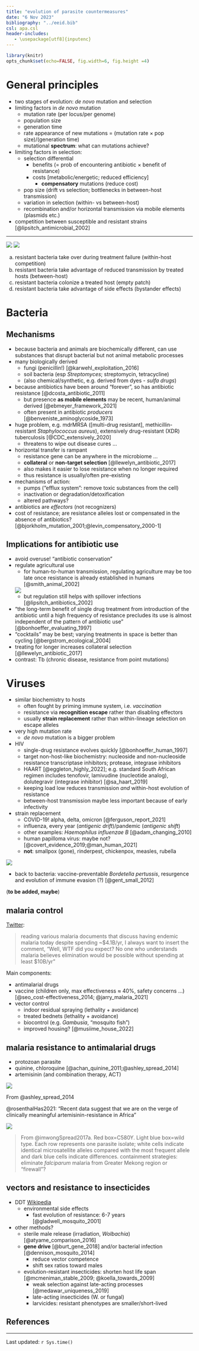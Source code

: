 ---
title: "evolution of parasite countermeasures"
date: "6 Nov 2023"
bibliography: "../eeid.bib"
csl: apa.csl
header-includes:
   - \usepackage[utf8]{inputenc}
---

```{r setup, include = FALSE}
library(knitr)
opts_chunk$set(echo=FALSE, fig.width=6, fig.height =4)
```

# General principles

- two stages of evolution: *de novo* mutation and selection
- limiting factors in *de novo* mutation
    - mutation rate (per locus/per genome)
	- population size
	- generation time
	- rate appearance of new mutations = (mutation rate × pop size)/(generation time)
	- mutational **spectrum**: what can mutations achieve?
- limiting factors in selection:
    - selection differential
	    - benefits (= prob of encountering antibiotic × benefit of resistance)
	    - costs [metabolic/energetic; reduced efficiency]
		    - **compensatory** mutations (reduce cost)
	- pop size (drift vs selection; bottlenecks in between-host transmission)
	- variation in selection (within- vs between-host)
	- recombination and/or horizontal transmission via mobile elements (plasmids etc.)
- competition between susceptible and resistant strains [@lipsitch_antimicrobial_2002]

____________________________   _______________________________
![](pix/lipsitch_samore.png)   ![](pix/lipsitch_samore_2.png)


a. resistant bacteria take over during treatment failure (within-host competition)
b. resistant bacteria take advantage of reduced transmission by treated hosts (between-host)
c. resistant bacteria colonize a treated host (empty patch)
d. resistant bacteria take advantage of side effects (bystander effects)

# Bacteria 

## Mechanisms

- because bacteria and animals are biochemically different, can use substances that disrupt bacterial but not animal metabolic processes
- many biologically derived
  - fungi (penicillin!) [@karwehl_exploitation_2016]
  - soil bacteria (esp *Streptomyces*; streptomycin, tetracycline)
  - (also chemical/synthetic, e.g. derived from dyes - *sulfa drugs*)
- because antibiotics have been around "forever", so has antibiotic resistance [@dcosta_antibiotic_2011]
   - but presence **as mobile elements** may be recent, human/animal derived [@ebmeyer_framework_2021]
   - often present in antibiotic *producers* [@benveniste_aminoglycoside_1973]
- huge problem, e.g. mdrMRSA ([multi-drug resistant], methicillin-resistant *Staphylococcus aureus*), extensively drug-resistant (XDR) tuberculosis [@CDC_extensively_2020]
   - threatens to wipe out disease cures ...
- horizontal transfer is rampant
   - resistance gene can be anywhere in the microbiome ...
   - **collateral** or **non-target selection** [@llewelyn_antibiotic_2017]
   - also makes it easier to lose resistance when no longer required
   - thus resistance is usually/often pre-existing
- mechanisms of action:
    - pumps ("efflux system": remove toxic substances from the cell)
	- inactivation or degradation/detoxification
	- altered pathways?

- antibiotics are *effectors* (not recognizers)
- cost of resistance; are resistance alleles lost or compensated in the absence of antibiotics? [@bjorkholm_mutation_2001;@levin_compensatory_2000-1]

## Implications for antibiotic use

- avoid overuse! "antibiotic conservation"
- regulate agricultural use
    - for human-to-human transmission, regulating agriculture may be too late once resistance is already established in humans  [@smith_animal_2002]

    ![](pix/smith_ar.png)
	- but regulation still helps with spillover infections [@lipsitch_antibiotics_2002]
- "the long-term benefit of single drug treatment from introduction of the antibiotic until a high frequency of resistance precludes its use is almost independent of the pattern of antibiotic use" [@bonhoeffer_evaluating_1997]
- "cocktails" may be best; varying treatments in space is better than cycling [@bergstrom_ecological_2004]
- treating for longer increases collateral selection [@llewelyn_antibiotic_2017]
- contrast: Tb (chronic disease, resistance from point mutations)

# Viruses

- similar biochemistry to hosts
   - often fought by priming immune system, i.e. *vaccination*
   - resistance via **recognition escape** rather than disabling effectors
   - usually **strain replacement** rather than within-lineage selection on escape alleles
- very high mutation rate
   - *de novo* mutation is a bigger problem
- HIV
   - single-drug resistance evolves quickly [@bonhoeffer_human_1997]
   - target non-host-like biochemistry: nucleoside and non-nucleoside resistance transcriptase inhibitors; protease, integrase inhibitors
   - HAART [@eggleton_highly_2022]; e.g. standard South African regimen includes tenofovir, lamivudine (nucleotide analog), dolutegravir (integrase inhibitor) [@sa_haart_2019]
   - keeping load low reduces transmission *and* within-host evolution of resistance
   - between-host transmission maybe less important because of early infectivity
- strain replacement
   - COVID-19! alpha, delta, omicron [@ferguson_report_2021]
   - influenza, every year (*antigenic drift*)/pandemic (*antigenic shift*)
   - other examples: *Haemophilus influenzae B* [@adam_changing_2010]
   - human papilloma virus: maybe not? [@covert_evidence_2019;@man_human_2021]
   - **not**: smallpox (gone), rinderpest, chickenpox, measles, rubella 
   
![](pix/twostrain_SIR.png)

- back to bacteria: vaccine-preventable *Bordetella pertussis*, resurgence and evolution of immune evasion (?) [@gent_small_2012]

(**to be added, maybe**)

## malaria control

[Twitter](https://twitter.com/ProfDavidLSmith/status/1504110201875562504):

> reading various malaria documents that discuss having endemic malaria today despite spending ~$4.1B/yr, I always want to insert the comment, "Well, WTF did you expect? No one who understands malaria believes elimination would be possible without spending at least $10B/yr"

Main components:

- antimalarial drugs
- vaccine (children only, max effectiveness $\approx$ 40%, safety concerns ...) [@seo_cost-effectiveness_2014; @jarry_malaria_2021]
- vector control
	- indoor residual spraying (lethality + avoidance)
	- treated bednets (lethality + avoidance)
    - biocontrol (e.g. *Gambusia*, "mosquito fish")
    - improved housing? [@musiime_house_2022]
	
## malaria resistance to antimalarial drugs

- protozoan parasite
- quinine, chloroquine [@achan_quinine_2011;@ashley_spread_2014]
- artemisinin (and combination therapy, ACT)

![](pix/artemisinin.png)

From @ashley_spread_2014

@rosenthalHas2021: "Recent data suggest that we are on the verge of clinically meaningful artemisinin-resistance in Africa"

![](pix/artemisinin_resistance.png)

> From @imwongSpread2017a. Red box=C580Y. Light blue box=wild type. Each row represents one parasite isolate; white cells indicate identical microsatellite alleles compared with the most frequent allele and dark blue cells indicate differences.
containment strategies: eliminate *falciparum* malaria from Greater Mekong region or "firewall"?

## vectors and resistance to insecticides

- DDT [Wikipedia](https://en.wikipedia.org/wiki/DDT#Mosquito_resistance)
   - environmental side effects
	 - fast evolution of resistance: 6-7 years [@gladwell_mosquito_2001]
- other methods?
   - sterile male release (irradiation, *Wolbachia*) [@atyame_comparison_2016]
   - **gene drive** [@burt_gene_2018] and/or bacterial infection [@dennison_mosquito_2014]
        - reduce vector competence
		- shift sex ratios toward males
   - evolution-resistant insecticides: shorten host life span [@mcmeniman_stable_2009; @koella_towards_2009]
        - weak selection against late-acting processes [@medawar_uniqueness_2019]
        - late-acting insecticides (W. or fungal)
		- larvicides: resistant phenotypes are smaller/short-lived

##  References
 
::: {#refs}
:::

---

Last updated: `r Sys.time()`
	


